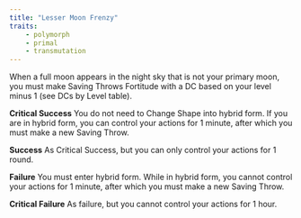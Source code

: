 ```yaml
---
title: "Lesser Moon Frenzy"
traits:
    - polymorph
    - primal
    - transmutation
---
```


When a full moon appears in the night sky that is not your primary moon, you must make Saving Throws Fortitude with a DC based on your level minus 1 (see DCs by Level table).

**Critical Success** You do not need to Change Shape into hybrid form. If you are in hybrid form, you can control your actions for 1 minute, after which you must make a new Saving Throw.

**Success** As Critical Success, but you can only control your actions for 1 round.

**Failure** You must enter hybrid form. While in hybrid form, you cannot control your actions for 1 minute, after which you must make a new Saving Throw.

**Critical Failure** As failure, but you cannot control your actions for 1 hour.